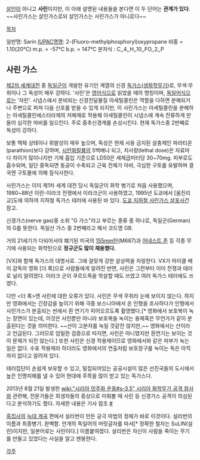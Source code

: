 [[살인]]이 아니고 '''사린'''이지만, 이 아래 설명된 내용들을 본다면 이 두 단어는 '''관계가 있다'''.
~~사린가스는 살인가스로되 살인가스는 사린가스가 아니로다~~

[[목차]]

   
일반명: Sarin
[[IUPAC]]명명: 2-(Fluoro-methylphosphoryl)oxypropane
비중 = 1.10(20℃)
m.p. = -57℃
b.p. = 147℃
분자식 : C,,4,,H,,10,,FO,,2,,P
== 사린 가스 ==
[[제2차 세계대전]] 중 [[독일군]]이 개발한 유기인 계열의 신경 [[독가스]]([[생화학무기]])로, 무색·무취이나 그 독성이 매우 강하다. '사린'은 [[영어]]식으로 읽었을 때의 명칭이며, [[독일어]]식으로는 '자린'. 시냅스에서 분비되는 신경전달물질 아세틸콜린은 역할을 다하면 분해되거나 주변으로 퍼져 다음 신호를 받을 수 있게 되지만, 이 사린가스는 아세틸콜린을 분해하는 아세틸콜린에스터라제의 저해제로 작용해 아세틸콜린이 시냅스에 계속 잔류하게 만들어 심각한 마비를 일으킨다. 주로 중추신경계를 손상시킨다. 현재 독가스중 2번째로 독성이 강하다.

보통 액체 상태이나 휘발성이 매우 높으며, 독성은 현재 사용 금지된 살충제인 파라티온(parathion)보다 강하며, [[시안화칼륨]]의 5백배나 되고, 치사량(lethal dose)은 자료마다 차이가 많이나지만 기체 흡입 기준으로 LD50은 세제곱미터당 30~70mg. 피부로도 흡수되며, 일단 중독되면 동공이 수축되고 근육 전체가 마비, 극심한 구토를 유발하며 결국엔 구토물에 의해 질식사한다.

사린가스는 이미 제1차 세계 대전 당시 독일군이 화학 병기로 처음 사용했으며, 1980~88년 이란-이라크 전쟁에서 이라크군이 사용하였고, 1995년 도쿄에서 [옴진리교]도에 의하여 지하철 독가스 테러에 사용된 바 있다. [[도쿄 지하철 사린가스 살포사건]] 참고.

신경가스(nerve gas)중 소위 "G 가스"라고 부르는 종류 중 하나로, 독일군(German)의 G를 뜻한다. 독일산 가스 중 2번째라고 해서 코드명 GB.

거의 21세기가 다되어서야 폐기된 미국의 [[155mm]]탄(M687)과 [[어네스트 존]] 등 각종 무기에 사용되는 화학탄으로 '''정규군도 많이 채용했다.'''
 
[VX]와 함께 독가스의 대명사로. 그에 걸맞게 강한 살상력을 자랑한다. VX가 마이클 베이 감독의 영화 [더 록]으로 사람들에게 알려진 반면, 사린은 그전부터 이미 전쟁과 테러로 널리 알려졌다. 이라크 군이 쿠르드족을 학살할 때도 쓰였고 여러 독가스 테러에도 쓰였다.

다만 <더 록>엔 사린에 대한 오류가 있다. 사린은 무색 무취라 눈에 보이지 않는다. 하지만 영화에서는 긴장감을 높이기 위해 극중 보스니아에서 온 인형을 조사하다가 인형에서 사린가스가 분출되는 씬에서 흰 연기가 피어오르도록 촬영했다.[* 영화에서 보호복이 녹는 장면이 있는데, 이것은 사린뿐만 아니라 보호복을 녹이는 용제혹은 무언가가 같이 분출된다는 것을 의미한다. ~~산이 고분자를 녹일 것같진 않지만,~~ 영화에서는 산이라고 언급된다. 그러므로 엄밀한 검증으로 따지면, 사린은 아니였지만 흰연기는 보이는 것이 문제가 되진 않는다.] 또한 사린은 신경 작용제이므로 영화에서와 같은 피부가 녹는 일은 없다. 수포 작용제라 하더라도 영화에서의 연출처럼 보호장구를 녹이는 독은 아직까지 없다고 알려져 있다.

테러집단이 손쉽게 보유할 수 있고, 밀집되어있는 공공시설이 많은 선진국들의 도시에서 높은 인명피해를 낼 수 있어 현대에 주목을 많이 받고 있는 독가스다.

2013년 8월 21일 발생한 [[wiki:"시리아 민주화 운동#s-3.5" 시리아 화학무기 공격 참사]]와 관련해, 전문가들은 희생자들의 증상으로 미뤄볼 때 사린 등 신경가스 공격이 의심된다고 분석하기도 했다. 자세한 내용은 기사 참조 [http://news.nate.com/view/20130823n06370 #]

[[흑집사]]의 [[늑대 계곡]] 편에서 설리번이 만든 궁극 마법의 정체가 바로 이것이다. 설리번의 이름과 최종병기. 완벽함. 안개의 독일어의 머릿글자를 따서[* 정확한 철자는 SuLIN(설린)이지만, 일본어로는 사린이다.] 이름붙여졌다. 설리번은 자신이 사람을 죽이는 무기를 만들고 있었다는 사실을 알고 멘붕한다.

[[각주]]

